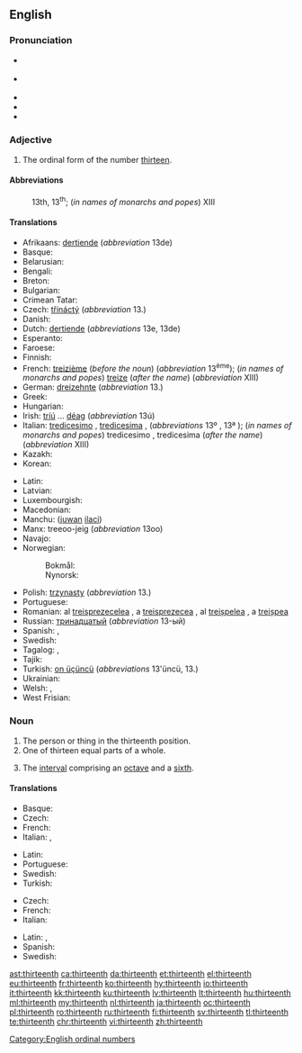 ==English==
{{ordinalbox|en|12th|13th|14th|twelfth|fourteenth|card=thirteen}}

===Pronunciation===
* {{a|RP}} {{IPA|/ˌθɜːˈtiːnθ/|lang=en}}
* {{a|GenAm}} {{IPA|/ˌθɝˈtiːnθ/|lang=en}}
* {{audio|En-us-thirteenth.ogg|Audio (US)|lang=en}}
* {{rhymes|iːnθ|lang=en}}
* {{hyphenation|thir|teenth|lang=en}}

===Adjective===
{{en-adj|-}}

# The ordinal form of the number [[thirteen]].

====Abbreviations====
: 13th, 13<sup>th</sup>; (''in names of monarchs and popes'') XIII

====Translations====
{{trans-top|13th}}
* Afrikaans: [[dertiende]] (''abbreviation'' 13de)
* Basque: {{t|eu|hamahirugarren}}
* Belarusian: {{t|be|трына́ццаты|m|sc=Cyrl}}
* Bengali: {{t|bn|ত্রয়োদশ}}
* Breton: {{t+|br|trizekvet}}
* Bulgarian: {{t|bg|тринадесети|sc=Cyrl}}
* Crimean Tatar: {{t|crh|on üçünci}}
* Czech: [[třináctý]] (''abbreviation'' 13.)
* Danish: {{t+|da|trettende}}
* Dutch: [[dertiende]] (''abbreviations'' 13e, 13de)
* Esperanto: {{t|eo|dek-tria}}
* Faroese: {{t|fo|trettandi|m}}
* Finnish: {{t|fi|kolmastoista}}
* French: [[treizième]] (''before the noun'') (''abbreviation'' 13<sup>ème</sup>); (''in names of monarchs and popes'') [[treize]] (''after the name'') (''abbreviation'' XIII)
* German: [[dreizehnte]] (''abbreviation'' 13.)
* Greek: {{t+|el|δέκατος τρίτος|tr=dekatos tritos}}
* Hungarian: {{t+|hu|tizenharmadik}}
* Irish: [[tríú]] ... [[déag]] (''abbreviation'' 13ú)
* Italian: [[tredicesimo]] {{g|m}}, [[tredicesima]] {{g|f}}, (''abbreviations'' 13º {{g|m}}, 13ª {{g|f}}); (''in names of monarchs and popes'') tredicesimo {{g|m}}, tredicesima {{g|f}} (''after the name'') (''abbreviation'' XIII)
* Kazakh: {{t|kk|он үшінші|sc=Cyrl}}
* Korean: {{t+|ko|열셋째|tr=yeolsesjjae}}
{{trans-mid}}
* Latin: {{t|la|tertius decimus}}
* Latvian: {{t+|lv|trīspadsmitais|m}}
* Luxembourgish: {{t|lb|dräizéngt}}
* Macedonian: {{t|mk|тринаесетти|sc=Cyrl}}
* Manchu: ([[juwan]] [[ilaci]])
* Manx: treeoo-jeig (''abbreviation'' 13oo)
* Navajo: {{t|nv|tááʼtsʼáadah góneʼ}}
* Norwegian:
*: Bokmål: {{t|nb|trettende}}
*: Nynorsk: {{t|nn|trettande}}
* Polish: [[trzynasty]] (''abbreviation'' 13.)
* Portuguese: {{t|pt|[[décimo]]-[[terceiro]]}}
* Romanian: al [[treisprezecelea]] {{g|m}}, a [[treisprezecea]] {{g|f}}, al [[treișpelea]] {{qualifier|m, informal}}, a [[treișpea]] {{qualifier|f, informal}}
* Russian: [[тринадцатый]] (''abbreviation'' 13-ый)
* Spanish: {{t+|es|decimotercero|m}}, {{t|es|decimotercera|f}}
* Swedish: {{t+|sv|trettonde}}
* Tagalog: {{t|tl|panlabintatlo}}, {{t|tl|ikalabintatlo}}
* Tajik: {{t|tg|сенздаҳум|sc=Cyrl}}
* Turkish: [[on üçüncü]] (''abbreviations'' 13'üncü, 13.)
* Ukrainian: {{t+|uk|трина́дцятий|m|sc=Cyrl}}
* Welsh: {{t|cy|trydydd ar ddeg|m}}, {{t|cy|trydedd ar ddeg|f}}
* West Frisian: {{t|fy|trettjinde}}
{{trans-bottom}}

===Noun===
{{en-noun}}

# The person or thing in the thirteenth position.
# One of thirteen equal parts of a whole.
# {{context|music|lang=en}} The [[interval]] comprising an [[octave]] and a [[sixth]].

====Translations====
{{trans-top|something in the thirteenth position}}
* Basque: {{t|eu|hamahirugarren}}
* Czech: {{t+|cs|třináctý|m}}
* French: {{t+|fr|treizième|m|f}}
* Italian: {{t+|it|tredicesimo|m}}, {{t|it|tredicesima|f}}
{{trans-mid}}
* Latin: {{t|la|tertius decimus}}
* Portuguese: {{t|pt|[[décimo]]-[[terceiro]]}}
* Swedish: {{t+|sv|trettonde}}
* Turkish: {{t|tr|on üçüncü}}
{{trans-bottom}}

{{trans-top|one of thirteen equal parts of a whole}}
* Czech: {{t|cs|třináctina|f}}
* French: {{t+|fr|treizième|m}}
* Italian: {{t+|it|tredicesimo|m}}
{{trans-mid}}
* Latin: {{t|la|tertium decimum}}, {{t|la|tertium decimum|n}}
* Spanish: {{t+|es|treceavo|m}}
* Swedish: {{t+|sv|trettondel}}
{{trans-bottom}}

[[Category:English ordinal numbers]]

[[ast:thirteenth]]
[[ca:thirteenth]]
[[da:thirteenth]]
[[et:thirteenth]]
[[el:thirteenth]]
[[eu:thirteenth]]
[[fr:thirteenth]]
[[ko:thirteenth]]
[[hy:thirteenth]]
[[io:thirteenth]]
[[it:thirteenth]]
[[kk:thirteenth]]
[[ku:thirteenth]]
[[lv:thirteenth]]
[[lt:thirteenth]]
[[hu:thirteenth]]
[[ml:thirteenth]]
[[my:thirteenth]]
[[nl:thirteenth]]
[[ja:thirteenth]]
[[oc:thirteenth]]
[[pl:thirteenth]]
[[ro:thirteenth]]
[[ru:thirteenth]]
[[fi:thirteenth]]
[[sv:thirteenth]]
[[tl:thirteenth]]
[[te:thirteenth]]
[[chr:thirteenth]]
[[vi:thirteenth]]
[[zh:thirteenth]]
